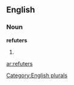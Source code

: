 ==English==

===Noun===
'''refuters'''

# {{plural of|[[refuter]]}}

[[Category:English plurals]]

[[ar:refuters]]